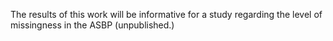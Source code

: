 <!-- Discussion -->

The results of this work will be informative for a study regarding the level of missingness in the ASBP (unpublished.)